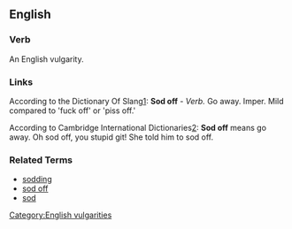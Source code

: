 ==English==

===Verb===
An English vulgarity.
===Links===
According to the Dictionary Of Slang[http://www.peevish.co.uk/slang/s.htm]: 
'''Sod off''' - ''Verb.'' Go away. Imper. Mild compared to 'fuck off' or 'piss off.' 

According to Cambridge International Dictionaries[http://www.cup.cam.ac.uk/elt/dictionary/]:  
'''Sod off''' means go away.  Oh sod off, you stupid git!  She told him to sod off.

===Related Terms===
*[[sodding]]
*[[sod off]]
*[[sod]]

[[Category:English vulgarities]]